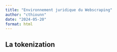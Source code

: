 ```yaml
---
title: "Environnement juridique du Webscraping"
author: "cthiounn"
date: "2024-05-20"
format: html
---
```


## La tokenization